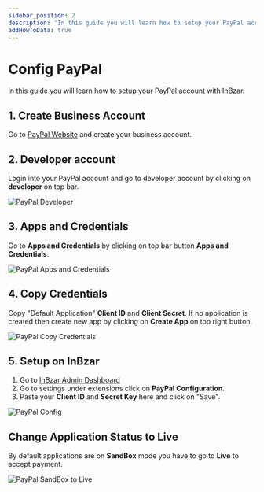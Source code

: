 ```yaml
---
sidebar_position: 2
description: 'In this guide you will learn how to setup your PayPal account with InBzar'
addHowToData: true
---
```


# Config PayPal

In this guide you will learn how to setup your PayPal account with InBzar.

## 1. Create Business Account

Go to [PayPal Website](https://www.paypal.com) and create your business account.

## 2. Developer account

Login into your PayPal account and go to developer account by clicking on **developer** on top bar.

![PayPal Developer](/img/paypal-developer.png)

## 3. Apps and Credentials

Go to **Apps and Credentials** by clicking on top bar button **Apps and Credentials**.

![PayPal Apps and Credentials](/img/paypal-apps-and-credentials.png)

## 4. Copy Credentials

Copy "Default Application" **Client ID** and **Client Secret**. If no application is created then create new app by clicking on **Create App** on top right button.

![PayPal Copy Credentials](/img/paypal-copy-credentials.png)

## 5. Setup on InBzar

1. Go to [InBzar Admin Dashboard](https://admin.inbzar.com)
2. Go to settings under extensions click on **PayPal Configuration**.
3. Paste your **Client ID** and **Secret Key** here and click on "Save".

![PayPal Config](/img/paypal-config.png)

## Change Application Status to Live

By default applications are on **SandBox** mode you have to go to **Live** to accept payment.

![PayPal SandBox to Live](/img/paypal-sandbox-to-live.png)

